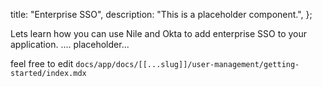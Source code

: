  title: "Enterprise SSO",
  description: "This is a placeholder component.",
};

Lets learn how you can use Nile and Okta to add enterprise SSO to your application.
.... placeholder...

feel free to edit `docs/app/docs/[[...slug]]/user-management/getting-started/index.mdx`
